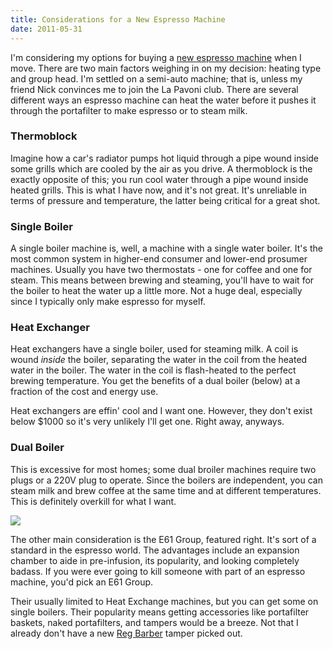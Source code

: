 ```yaml
---
title: Considerations for a New Espresso Machine
date: 2011-05-31
---
```



I'm considering my options for buying a [new espresso machine](/blog/new-espresso-machine/) when I move. There are two main factors weighing in on my decision: heating type and group head. I'm settled on a semi-auto machine; that is, unless my friend Nick convinces me to join the La Pavoni club. There are several different ways an espresso machine can heat the water before it pushes it through the portafilter to make espresso or to steam milk.

### Thermoblock

Imagine how a car's radiator pumps hot liquid through a pipe wound inside some grills which are cooled by the air as you drive. A thermoblock is the exactly opposite of this; you run cool water through a pipe wound inside heated grills. This is what I have now, and it's not great. It's unreliable in terms of pressure and temperature, the latter being critical for a great shot.

### Single Boiler

A single boiler machine is, well, a machine with a single water boiler. It's the most common system in higher-end consumer and lower-end prosumer machines. Usually you have two thermostats - one for coffee and one for steam. This means between brewing and steaming, you'll have to wait for the boiler to heat the water up a little more. Not a huge deal, especially since I typically only make espresso for myself.

### Heat Exchanger

Heat exchangers have a single boiler, used for steaming milk. A coil is wound _inside_ the boiler, separating the water in the coil from the heated water in the boiler. The water in the coil is flash-heated to the perfect brewing temperature. You get the benefits of a dual boiler (below) at a fraction of the cost and energy use.

Heat exchangers are effin' cool and I want one. However, they don't exist below $1000 so it's very unlikely I'll get one. Right away, anyways.

### Dual Boiler

This is excessive for most homes; some dual broiler machines require two plugs or a 220V plug to operate. Since the boilers are independent, you can steam milk and brew coffee at the same time and at different temperatures. This is definitely overkill for what I want.

![](4131A401FD194D04AE4B98AE5F85DA67.jpg)

The other main consideration is the E61 Group, featured right. It's sort of a standard in the espresso world. The advantages include an expansion chamber to aide in pre-infusion, its popularity, and looking completely badass. If you were ever going to kill someone with part of an espresso machine, you'd pick an E61 Group.

Their usually limited to Heat Exchange machines, but you can get some on single boilers. Their popularity means getting accessories like portafilter baskets, naked portafilters, and tampers would be a breeze. Not that I already don't have a new [Reg Barber](http://www.coffeetamper.com/store/pc/viewCategories.asp?idCategory=3) tamper picked out.


  